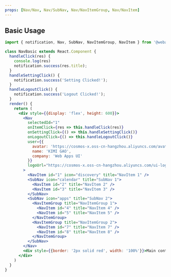 ```yaml
---
props: [Nav/Nav, Nav/SubNav, Nav/NavItemGroup, Nav/NavItem]
---
```


## Basic Usage

```jsx vertical
import { notification, Nav, SubNav, NavItemGroup, NavItem } from '@webapps-ui/core-react'

class NavBasic extends React.Component {
  handleClick(res) {
    console.log(res)
    notification.success(res.title);
  }
  handleSettingClick() {
    notification.success('Setting Clicked!');
  }
  handleLogoutClick() {
    notification.success('Logout Clicked!');
  }
  render() {
    return (
      <div style={{display: 'flex', height: 600}}>
        <Nav
          selectedId="1"
          onItemClick={res => this.handleClick(res)}
          onSettingClick={() => this.handleSettingClick()}
          onLogoutClick={() => this.handleLogoutClick()}
          user={{
            avatar: 'https://cosmos-x.oss-cn-hangzhou.aliyuncs.com/avatarPlaceholder.svg',
            name: 'KIMI GAO',
            company: 'Web Apps UI'
          }}
          logoUrl="https://cosmos-x.oss-cn-hangzhou.aliyuncs.com/ui-logo-white.svg"
        >
          <NavItem id="1" icon="discovery" title="NavItem 1" />
          <SubNav icon="calendar" title="SubNav 1">
            <NavItem id="2" title="NavItem 2" />
            <NavItem id="3" title="NavItem 3" />
          </SubNav>
          <SubNav icon="apps" title="SubNav 2">
            <NavItemGroup title="NavItemGroup 1">
              <NavItem id="4" title="NavItem 4" />
              <NavItem id="5" title="NavItem 5" />
            </NavItemGroup>
            <NavItemGroup title="NavItemGroup 2">
              <NavItem id="7" title="NavItem 7" />
              <NavItem id="8" title="NavItem 8" />
            </NavItemGroup>
          </SubNav>
        </Nav>
        <div style={{border: '2px solid red', width: '100%'}}>Main content</div>
      </div>
    )
  }
}
```
